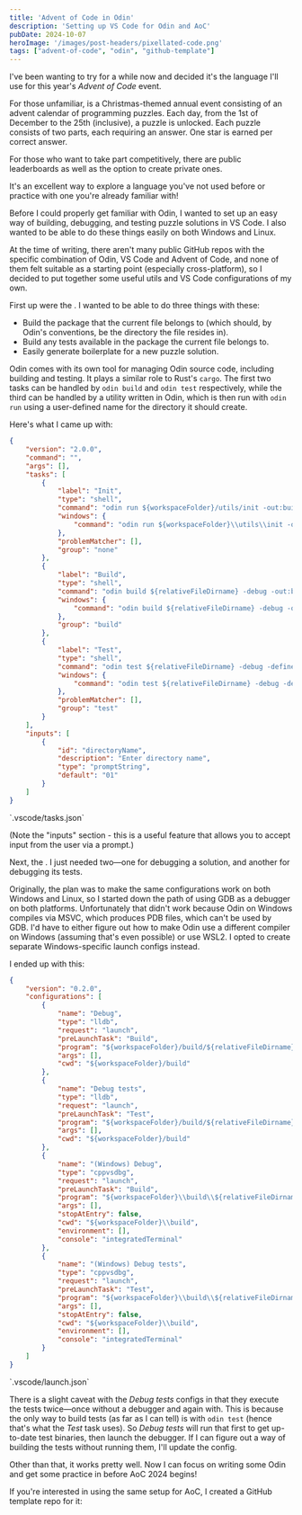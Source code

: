 ```yaml
---
title: 'Advent of Code in Odin'
description: 'Setting up VS Code for Odin and AoC'
pubDate: 2024-10-07
heroImage: '/images/post-headers/pixellated-code.png'
tags: ["advent-of-code", "odin", "github-template"]
---
```


I've been wanting to try <ExternalLink url="https://odin-lang.org/" label="Odin" /> for a while now and decided it's the language I'll use for this year's _Advent of Code_ event.

<Alert type="info">
For those unfamiliar, <ExternalLink url="https://adventofcode.com/" label="Advent of Code" /> is a Christmas-themed annual event consisting of an advent calendar of programming puzzles. Each day, from the 1st of December to the 25th (inclusive), a puzzle is unlocked. Each puzzle consists of two parts, each requiring an answer. One star is earned per correct answer.

For those who want to take part competitively, there are public leaderboards as well as the option to create private ones.

It's an excellent way to explore a language you've not used before or practice with one you're already familiar with!
</Alert>

Before I could properly get familiar with Odin, I wanted to set up an easy way of building, debugging, and testing puzzle solutions in VS Code. I also wanted to be able to do these things easily on both Windows and Linux.

At the time of writing, there aren't many public GitHub repos with the specific combination of Odin, VS Code and Advent of Code, and none of them felt suitable as a starting point (especially cross-platform), so I decided to put together some useful utils and VS Code configurations of my own.

First up were the <ExternalLink url="https://code.visualstudio.com/docs/editor/tasks" label="tasks" />. I wanted to be able to do three things with these:

* Build the package that the current file belongs to (which should, by Odin's conventions, be the directory the file resides in).
* Build any tests available in the package the current file belongs to.
* Easily generate boilerplate for a new puzzle solution.

Odin comes with its own tool for managing Odin source code, including building and testing. It plays a similar role to Rust's `cargo`. The first two tasks can be handled by `odin build` and `odin test` respectively, while the third can be handled by a utility written in Odin, which is then run with `odin run` using a user-defined name for the directory it should create.

Here's what I came up with:

```json
{
    "version": "2.0.0",
    "command": "",
    "args": [],
    "tasks": [
        {
            "label": "Init",
            "type": "shell",
            "command": "odin run ${workspaceFolder}/utils/init -out:build/util-init -- ${input:directoryName}",
            "windows": {
                "command": "odin run ${workspaceFolder}\\utils\\init -out:build\\util-init.exe -- ${input:directoryName}",
            },
            "problemMatcher": [],
            "group": "none"
        },
        {
            "label": "Build",
            "type": "shell",
            "command": "odin build ${relativeFileDirname} -debug -out:build/${relativeFileDirname}",
            "windows": {
                "command": "odin build ${relativeFileDirname} -debug -out:build\\${relativeFileDirname}.exe",
            },
            "group": "build"
        },
        {
            "label": "Test",
            "type": "shell",
            "command": "odin test ${relativeFileDirname} -debug -define:ODIN_TEST_SHORT_LOGS=true -out:build/${relativeFileDirname}-tests",
            "windows": {
                "command": "odin test ${relativeFileDirname} -debug -define:ODIN_TEST_SHORT_LOGS=true -out:build\\${relativeFileDirname}-tests.exe",
            },
            "problemMatcher": [],
            "group": "test"
        }
    ],
    "inputs": [
        {
            "id": "directoryName",
            "description": "Enter directory name",
            "type": "promptString",
            "default": "01"
        }
    ]
}
```
<div class="caption">`.vscode/tasks.json`</div>

(Note the "inputs" section - this is a useful feature that allows you to accept input from the user via a prompt.)

Next, the <ExternalLink url="https://code.visualstudio.com/docs/editor/debugging#_launch-configurations" label="launch configurations" />. I just needed two—one for debugging a solution, and another for debugging its tests.

Originally, the plan was to make the same configurations work on both Windows and Linux, so I started down the path of using GDB as a debugger on both platforms. Unfortunately that didn't work because Odin on Windows compiles via MSVC, which produces PDB files, which can't be used by GDB. I'd have to either figure out how to make Odin use a different compiler on Windows (assuming that's even possible) or use WSL2. I opted to create separate Windows-specific launch configs instead.

I ended up with this:

```json
{
    "version": "0.2.0",
    "configurations": [
        {
            "name": "Debug",
            "type": "lldb",
            "request": "launch",
            "preLaunchTask": "Build",
            "program": "${workspaceFolder}/build/${relativeFileDirname}",
            "args": [],
            "cwd": "${workspaceFolder}/build"
        },
        {
            "name": "Debug tests",
            "type": "lldb",
            "request": "launch",
            "preLaunchTask": "Test",
            "program": "${workspaceFolder}/build/${relativeFileDirname}-tests",
            "args": [],
            "cwd": "${workspaceFolder}/build"
        },
        {
            "name": "(Windows) Debug",
            "type": "cppvsdbg",
            "request": "launch",
            "preLaunchTask": "Build",
            "program": "${workspaceFolder}\\build\\${relativeFileDirname}.exe",
            "args": [],
            "stopAtEntry": false,
            "cwd": "${workspaceFolder}\\build",
            "environment": [],
            "console": "integratedTerminal"
        },
        {
            "name": "(Windows) Debug tests",
            "type": "cppvsdbg",
            "request": "launch",
            "preLaunchTask": "Test",
            "program": "${workspaceFolder}\\build\\${relativeFileDirname}-tests.exe",
            "args": [],
            "stopAtEntry": false,
            "cwd": "${workspaceFolder}\\build",
            "environment": [],
            "console": "integratedTerminal"
        }
    ]
}
```
<div class="caption">`.vscode/launch.json`</div>

There is a slight caveat with the _Debug tests_ configs in that they execute the tests twice—once without a debugger and again with. This is because the only way to build tests (as far as I can tell) is with `odin test` (hence that's what the _Test_ task uses). So _Debug tests_ will run that first to get up-to-date test binaries, then launch the debugger. If I can figure out a way of building the tests without running them, I'll update the config.

Other than that, it works pretty well. Now I can focus on writing some Odin and get some practice in before AoC 2024 begins!

If you're interested in using the same setup for AoC, I created a GitHub template repo for it:

<OpenGraphSummary url="https://github.com/Riari/odin-aoc-vscode-template" />
